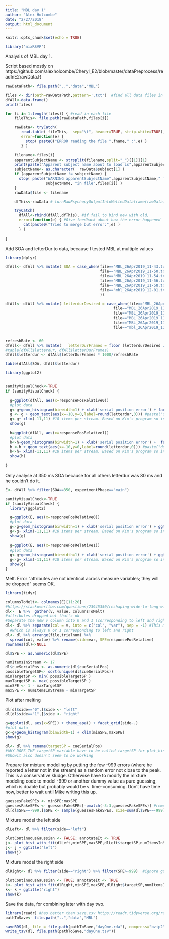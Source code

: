 ```yaml
---
title: "MBL day 1"
author: "Alex Holcombe"
date: "2/27/2018"
output: html_document
---
```


```r
knitr::opts_chunk$set(echo = TRUE)

library('mixRSVP')
```

Analysis of MBL day 1.

Script based mostly on https://github.com/alexholcombe/Cheryl_E2/blob/master/dataPreprocess/readInE2rawData.R

```r

rawDataPath<- file.path("..","data","MBL")

files <- dir(path=rawDataPath,pattern='.txt')  #find all data files in this directory
dfAll<-data.frame()
print(files)
```


```r

for (i in 1:length(files)) { #read in each file
    fileThis<- file.path(rawDataPath,files[i])

    rawData<- tryCatch(
       read.table( fileThis,  sep="\t", header=TRUE, strip.white=TRUE),
       error=function(e) {
         stop( paste0("ERROR reading the file ",fname," :",e) )
       } )

    filename<-files[i]
    apparentSubjectName <- strsplit(filename,split="_")[[1]][1]
    print(paste("Apparent subject name about to load is",apparentSubjectName))
    subjectName<- as.character(  rawData$subject[1] )
    if (apparentSubjectName != subjectName) {
      stop( paste("WARNING apparentSubjectName",apparentSubjectName," from filename does not match subjectName in data structure",
                  subjectName, "in file",files[i]) )
    }
    rawData$file <- filename

    dfThis<-rawData # turnRawPsychopyOutputIntoMeltedDataframe(rawData)

    tryCatch(
      dfAll<-rbind(dfAll,dfThis), #if fail to bind new with old,
      error=function(e) { #Give feedback about how the error happened
        cat(paste0("Tried to merge but error:",e) )
      } )
      
}
```

Add SOA and letterDur to data, because I tested MBL at multiple values

```r
library(dplyr)

dfAll<- dfAll %>% mutate( SOA = case_when(file=="MBL_26Apr2019_11-43.txt" ~ 360,
                                          file=="MBL_26Apr2019_11-50.txt" ~ 360,
                                          file=="MBL_26Apr2019_11-54.txt" ~ 400,
                                          file=="MBL_26Apr2019_11-56.txt" ~ 600,
                                          file=="MBL_26Apr2019_11-58.txt" ~ 900,
                                          file=="mbl_26Apr2019_12-01.txt" ~ 350 #almost all the data is in this file
                                          ))

dfAll<- dfAll %>% mutate( letterdurDesired = case_when(file=="MBL_26Apr2019_11-43.txt" ~ 80,
                                                file=="MBL_26Apr2019_11-50.txt" ~ 80,
                                                file=="MBL_26Apr2019_11-54.txt" ~ 80,
                                                file=="MBL_26Apr2019_11-56.txt" ~ 80,
                                                file=="MBL_26Apr2019_11-58.txt" ~ 80,
                                                file=="mbl_26Apr2019_12-01.txt" ~ 300) )


refreshRate <- 60
dfAll<- dfAll %>% mutate(   letterDurFrames = floor (letterdurDesired / (1000./refreshRate) )  )
#table(dfAll$letterdur, dfAll$letterDurFrames)
dfAll$letterdur <- dfAll$letterDurFrames * 1000/refreshRate

table(dfAll$SOA, dfAll$letterdur)                 
```

```r
library(ggplot2)


sanityVisualCheck<-TRUE
if (sanityVisualCheck) {

  g=ggplot(dfAll, aes(x=responsePosRelative0))
  #plot data
  g<-g+geom_histogram(binwidth=1) + xlab('serial position error') + facet_grid(.~SOA) + ggtitle('left letter')
  g <- g + geom_text(aes(x=-10,y=0,label=round(letterdur,0))) #paste("dur:",)))
  g<-g+ xlim(-11,11) #18 items per stream. Based on Kim's program so included letters that were never presented in the stream
  show(g)
  
  h=ggplot(dfAll, aes(x=responsePosRelative1))
  #plot data
  h<-h+geom_histogram(binwidth=1) + xlab('serial position error') +  facet_grid(.~SOA) + ggtitle('right letter')
  h <-h + geom_text(aes(x=-10,y=0,label=round(letterdur,0))) #paste("dur:",)))
  h<-h+ xlim(-11,11) #18 items per stream. Based on Kim's program so included letters that were never presented in the stream
  show(h)
  
}
```

Only analyse at 350 ms SOA because for all others letterdur was 80 ms and he couldn't do it.

```r

E<- dfAll %>% filter(SOA==350, experimentPhase=="main")

sanityVisualCheck<-TRUE
if (sanityVisualCheck) {
  library(ggplot2)

  g=ggplot(E, aes(x=responsePosRelative0))
  #plot data
  g<-g+geom_histogram(binwidth=1) + xlab('serial position error') + ggtitle('left letter')
  g<-g+ xlim(-11,11) #18 items per stream. Based on Kim's program so included letters that were never presented in the stream
  show(g)
  
  g=ggplot(E, aes(x=responsePosRelative1))
  #plot data
  g<-g+geom_histogram(binwidth=1) + xlab('serial position error') + ggtitle('right letter')
  g<-g+ xlim(-11,11) #18 items per stream. Based on Kim's program so included letters that were never presented in the stream
  show(g)
}
```


Melt.  Error "attributes are not identical across measure variables; they will be dropped" seems OK.

```r
library(tidyr)

columnsToMelt<- colnames(E)[11:20]
#https://stackoverflow.com/questions/23945350/reshaping-wide-to-long-with-multiple-values-columns
dl<-  E %>%  gather(v, value, columnsToMelt)
#attributes dropped but that's ok
#Separate the new v column into 0 and 1 (corresponding to left and right)
dl<- dl %>% separate(col = v, into = c("col", "var"), sep = -1) #This means separate it at the last character, 
  #which is always 0 or 1 corresponding to left and right
dl<- dl %>% arrange(file,trialnum) %>% 
  spread(col, value) %>% rename(side=var, SPE=responsePosRelative)
rownames(dl)<-NULL

dl$SPE <- as.numeric(dl$SPE)


```

```r
numItemsInStream <- 17
dl$cueSerialPos <- as.numeric(dl$cueSerialPos) 
possibleTargetSP<- sort(unique(dl$cueSerialPos))
minTargetSP <- min( possibleTargetSP ) 
maxTargetSP <- max( possibleTargetSP )
minSPE <- 1 - maxTargetSP
maxSPE <- numItemsInStream - minTargetSP
```


Plot after melting
```r
dl[dl$side=="0",]$side <- "left"
dl[dl$side=="1",]$side <- "right"

g=ggplot(dl, aes(x=SPE)) + theme_apa() + facet_grid(side~.)
#plot data
g<-g+geom_histogram(binwidth=1) + xlim(minSPE,maxSPE)
show(g)
```

```r
dl<- dl %>% rename(targetSP = cueSerialPos)
#WHY DOES THE targetSP variable have to be called targetSP for plot_hist_with_fit when you have to pass the motherfucker?
#Showit also doesn't seem to be working
```

Prepare for mixture modeling by putting the few -999 errors (where he reported a letter not in the stream) as a random error not close to the peak. This is a conservative kludge. Otherwise have to modify the mixture modeling code to model -999 or another dummy value as pure guessing, which is doable but probably would be v. time-consuming. Don't have time now, better to wait until Mike writing this up.

```r
guessesFakeSPEs <- minSPE:maxSPE
guessesFakeSPEs <- guessesFakeSPEs[-pmatch(-3:3,guessesFakeSPEs)] #remove -3:3 to be sure they're modeled as part of the uniform distribution #https://stackoverflow.com/questions/49742315/how-to-delete-multiple-values-from-a-vector-but-not-all-of-them
dl[dl$SPE==-999,]$SPE <- sample(guessesFakeSPEs, size=sum(dl$SPE==-999),replace=TRUE)

```

Mixture model the left side

```r
dlLeft<- dl %>% filter(side=="left") 

plotContinuousGaussian <- FALSE; annotateIt <- TRUE
j<- plot_hist_with_fit(dlLeft,minSPE,maxSPE,dlLeft$targetSP,numItemsInStream,plotContinuousGaussian,annotateIt, FALSE)
j<- j + ggtitle("left")
show(j)
```

Mixture model the right side
```r
dlRight<- dl %>% filter(side=="right") %>% filter(SPE>-999)  #ignore guesses of letters that weren't in the stream. Could alternatively give them random values

plotContinuousGaussian <- TRUE; annotateIt <- TRUE
k<- plot_hist_with_fit(dlRight,minSPE,maxSPE,dlRight$targetSP,numItemsInStream,plotContinuousGaussian,annotateIt, FALSE)
k<- k + ggtitle("right")
show(k)
```

Save the data, for combining later with day two.
```r
library(readr) #has better than save.csv https://readr.tidyverse.org/reference/write_delim.html
pathToSave<- file.path("..","data","MBL")

saveRDS(dl, file = file.path(pathToSave,"dayOne.rda"), compress="bzip2")
write_tsv(dl, file.path(pathToSave,"dayOne.tsv"))
```

